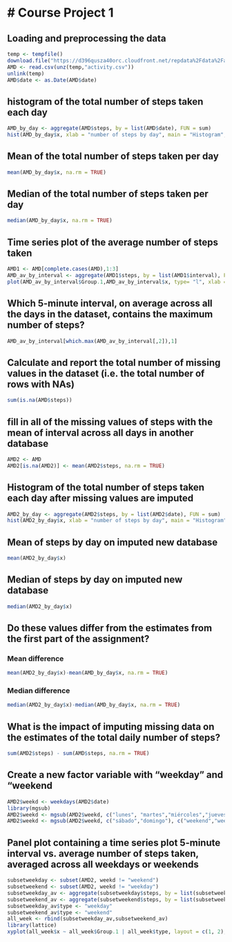 # Course Project 1
==================

## Loading and preprocessing the data
```r
temp <- tempfile()
download.file("https://d396qusza40orc.cloudfront.net/repdata%2Fdata%2Factivity.zip",temp)
AMD <- read.csv(unz(temp,"activity.csv"))
unlink(temp)
AMD$date <- as.Date(AMD$date)
```

## histogram of the total number of steps taken each day
```r
AMD_by_day <- aggregate(AMD$steps, by = list(AMD$date), FUN = sum)
hist(AMD_by_day$x, xlab = "number of steps by day", main = "Histogram", col = "blue" )
```

## Mean of the total number of steps taken per day
```r
mean(AMD_by_day$x, na.rm = TRUE)
```
## Median of the total number of steps taken per day
```r
median(AMD_by_day$x, na.rm = TRUE)
```
## Time series plot of the average number of steps taken
```r
AMD1 <- AMD[complete.cases(AMD),1:3]
AMD_av_by_interval <- aggregate(AMD1$steps, by = list(AMD1$interval), FUN = mean)
plot(AMD_av_by_interval$Group.1,AMD_av_by_interval$x, type= "l", xlab = "5 min interval", ylab = "average steps taken", col = "red", main = "Average steps by time interval across all days")
```

## Which 5-minute interval, on average across all the days in the dataset, contains the maximum number of steps?
```r
AMD_av_by_interval[which.max(AMD_av_by_interval[,2]),1]
```
## Calculate and report the total number of missing values in the dataset (i.e. the total number of rows with NAs)
```r
sum(is.na(AMD$steps))
```
## fill in all of the missing values of steps with the mean of interval across all days in another database
```r
AMD2 <- AMD
AMD2[is.na(AMD2)] <- mean(AMD2$steps, na.rm = TRUE)
```
## Histogram of the total number of steps taken each day after missing values are imputed
```r
AMD2_by_day <- aggregate(AMD2$steps, by = list(AMD2$date), FUN = sum)
hist(AMD2_by_day$x, xlab = "number of steps by day", main = "Histogram", col = "green" )
```

## Mean of steps by day on imputed new database
```r
mean(AMD2_by_day$x)
```
## Median of steps by day on imputed new database
```r
median(AMD2_by_day$x)
```
## Do these values differ from the estimates from the first part of the assignment?
### Mean difference
```r
mean(AMD2_by_day$x)-mean(AMD_by_day$x, na.rm = TRUE)
```
### Median difference
```r
median(AMD2_by_day$x)-median(AMD_by_day$x, na.rm = TRUE)
```
## What is the impact of imputing missing data on the estimates of the total daily number of steps?
```r
sum(AMD2$steps) - sum(AMD$steps, na.rm = TRUE)
```
## Create a new factor variable with “weekday” and “weekend
```r
AMD2$weekd <- weekdays(AMD2$date)
library(mgsub)
AMD2$weekd <- mgsub(AMD2$weekd, c("lunes", "martes","miércoles","jueves","viernes"), c("weekday","weekday","weekday","weekday","weekday"))
AMD2$weekd <- mgsub(AMD2$weekd, c("sábado","domingo"), c("weekend","weekend"))
```

## Panel plot containing a time series plot 5-minute interval vs. average number of steps taken, averaged across all weekdays or weekends
```r
subsetweekday <- subset(AMD2, weekd != "weekend")
subsetweekend <- subset(AMD2, weekd != "weekday")
subsetweekday_av <- aggregate(subsetweekday$steps, by = list(subsetweekday$interval), FUN = mean)
subsetweekend_av <- aggregate(subsetweekend$steps, by = list(subsetweekend$interval), FUN = mean)
subsetweekday_av$type <- "weekday"
subsetweekend_av$type <- "weekend"
all_week <- rbind(subsetweekday_av,subsetweekend_av)
library(lattice)
xyplot(all_week$x ~ all_week$Group.1 | all_week$type, layout = c(1, 2), type = "l", xlab = "step 5 min. interval", ylab = "average steps")
```

